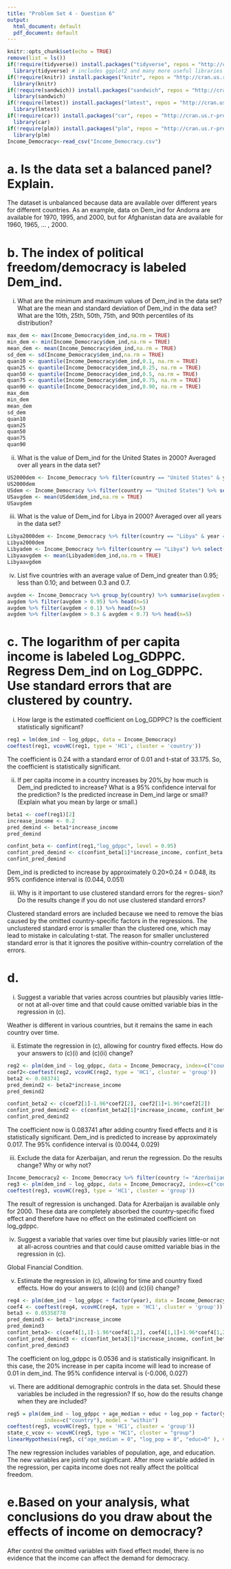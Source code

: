 ```yaml
---
title: "Problem Set 4 - Question 6"
output:
  html_document: default
  pdf_document: default
---
```


```r
knitr::opts_chunk$set(echo = TRUE)
remove(list = ls())
if(!require(tidyverse)) install.packages("tidyverse", repos = "http://cran.us.r-project.org") # run this the first time (only need to once)
  library(tidyverse) # includes ggplot2 and many more useful libraries
if(!require(knitr)) install.packages("knitr", repos = "http://cran.us.r-project.org")
  library(knitr)
if(!require(sandwich)) install.packages("sandwich", repos = "http://cran.us.r-project.org")
  library(sandwich)
if(!require(lmtest)) install.packages("lmtest", repos = "http://cran.us.r-project.org")
  library(lmtest)
if(!require(car)) install.packages("car", repos = "http://cran.us.r-project.org")
  library(car)
if(!require(plm)) install.packages("plm", repos = "http://cran.us.r-project.org")
  library(plm)
Income_Democracy<-read_csv("Income_Democracy.csv")
```

# a. Is the data set a balanced panel? Explain.
The dataset is unbalanced because data are available over different years for different countries. As an example, data on Dem_ind for Andorra are available for 1970, 1995, and 2000, but for Afghanistan data are available for 1960, 1965, ... , 2000.

# b. The index of political freedom/democracy is labeled Dem_ind.
i. What are the minimum and maximum values of Dem_ind in the data set? What are the mean and standard deviation of Dem_ind in the data set? What are the 10th, 25th, 50th, 75th, and 90th percentiles of its distribution?


```r
max_dem <- max(Income_Democracy$dem_ind,na.rm = TRUE)
min_dem <- min(Income_Democracy$dem_ind,na.rm = TRUE)
mean_dem <- mean(Income_Democracy$dem_ind,na.rm = TRUE)
sd_dem <- sd(Income_Democracy$dem_ind,na.rm = TRUE)
quan10 <- quantile(Income_Democracy$dem_ind,0.1, na.rm = TRUE)
quan25 <- quantile(Income_Democracy$dem_ind,0.25, na.rm = TRUE)
quan50 <- quantile(Income_Democracy$dem_ind,0.5, na.rm = TRUE)
quan75 <- quantile(Income_Democracy$dem_ind,0.75, na.rm = TRUE)
quan90 <- quantile(Income_Democracy$dem_ind,0.90, na.rm = TRUE)
max_dem
min_dem
mean_dem 
sd_dem
quan10
quan25
quan50
quan75
quan90
```

ii. What is the value of Dem_ind for the United States in 2000? Averaged over all years in the data set?
```r
US2000dem <- Income_Democracy %>% filter(country == "United States" & year == "2000") %>% select(dem_ind)
US2000dem
USdem <- Income_Democracy %>% filter(country == "United States") %>% select(dem_ind)
USavgdem <- mean(USdem$dem_ind,na.rm = TRUE)
USavgdem
```

iii. What is the value of Dem_ind for Libya in 2000? Averaged over all years in the data set?
```r
Libya2000dem <- Income_Democracy %>% filter(country == "Libya" & year == "2000") %>% select(dem_ind)
Libya2000dem
Libyadem <- Income_Democracy %>% filter(country == "Libya") %>% select(dem_ind)
Libyaavgdem <- mean(Libyadem$dem_ind,na.rm = TRUE)
Libyaavgdem
```

iv. List five countries with an average value of Dem_ind greater than 0.95; less than 0.10; and between 0.3 and 0.7.
```r
avgdem <- Income_Democracy %>% group_by(country) %>% summarise(avgdem = sum(dem_ind)/n())
avgdem %>% filter(avgdem > 0.95) %>% head(n=5)
avgdem %>% filter(avgdem < 0.1) %>% head(n=5)
avgdem %>% filter(avgdem > 0.3 & avgdem < 0.7) %>% head(n=5)
```


# c. The logarithm of per capita income is labeled Log_GDPPC. Regress Dem_ind on Log_GDPPC. Use standard errors that are clustered by country.
i. How large is the estimated coefficient on Log_GDPPC? Is the coefficient statistically significant?
```r
reg1 = lm(dem_ind ~ log_gdppc, data = Income_Democracy)
coeftest(reg1, vcovHC(reg1, type = 'HC1', cluster = 'country'))
```
The coefficient is 0.24 with a standard error of 0.01 and t-stat of 33.175. So, the coefficient is statistically significant.

ii. If per capita income in a country increases by 20%,by how much is Dem_ind predicted to increase? What is a 95% confidence interval for the prediction? Is the predicted increase in Dem_ind large or small? (Explain what you mean by large or small.)

```r
beta1 <- coef(reg1)[2]
increase_income <- 0.2
pred_demind <- beta1*increase_income
pred_demind

confint_beta <- confint(reg1,"log_gdppc", level = 0.95)
confint_pred_demind <- c(confint_beta[1]*increase_income, confint_beta[2]*increase_income)
confint_pred_demind
```
Dem_ind is predicted to increase by approximately 0.20×0.24 = 0.048, its 95% confidence interval is (0.044, 0.051)

iii. Why is it important to use clustered standard errors for the regres- sion? Do the results change if you do not use clustered standard errors?

Clustered standard errors are included because we need to remove the bias caused by the omitted country-specific factors in the regressions. The unclustered standard error is smaller than the clustered one, which may lead to mistake in calculating t-stat. The reason for smaller unclustered standard error is that it ignores the positive within-country correlation of the errors.

# d.
i. Suggest a variable that varies across countries but plausibly varies little-or not at all-over time and that could cause omitted variable bias in the regression in (c).

Weather is different in various countries, but it remains the same in each country over time.


ii. Estimate the regression in (c), allowing for country fixed effects. How do your answers to (c)(i) and (c)(ii) change?
```r
reg2 <- plm(dem_ind ~ log_gdppc, data = Income_Democracy, index=c("country"), model = "within")
coef2<-coeftest(reg2, vcovHC(reg2, type = 'HC1', cluster = 'group'))
beta2 <- 0.083741
pred_demind2 <- beta2*increase_income
pred_demind2

confint_beta2 <- c(coef2[1]-1.96*coef2[2], coef2[1]+1.96*coef2[2])
confint_pred_demind2 <- c(confint_beta2[1]*increase_income, confint_beta2[2]*increase_income)
confint_pred_demind2

```
The coefficient now is 0.083741 after adding country fixed effects and it is statistically significant. Dem_ind is predicted to increase by approximately 0.017. The 95% confidence interval is (0.0044, 0.029)

iii. Exclude the data for Azerbaijan, and rerun the regression. Do the results change? Why or why not?
```r
Income_Democracy2 <- Income_Democracy %>% filter(country != "Azerbaijan")
reg3 <- plm(dem_ind ~ log_gdppc, data = Income_Democracy2, index=c("country"), model = "within")
coeftest(reg3, vcovHC(reg3, type = 'HC1', cluster = 'group'))
```
The result of regression is unchanged. Data for Azerbaijan is available only for 2000. These data are completely absorbed the country-specific fixed effect and therefore have no effect on the estimated coefficient on log_gdppc.

iv. Suggest a variable that varies over time but plausibly varies little-or not at all-across countries and that could cause omitted variable bias in the regression in (c).

Global Financial Condition. 


v. Estimate the regression in (c), allowing for time and country fixed effects. How do your answers to (c)(i) and (c)(ii) change?
```r
reg4 <- plm(dem_ind ~ log_gdppc + factor(year), data = Income_Democracy, index=c("country", "year"), model = "within")
coef4 <- coeftest(reg4, vcovHC(reg4, type = 'HC1', cluster = 'group'))
beta3 <- 0.05358778
pred_demind3 <- beta3*increase_income
pred_demind3
confint_beta3<- c(coef4[1,1]-1.96*coef4[1,2], coef4[1,1]+1.96*coef4[1,2])
confint_pred_demind3 <- c(confint_beta3[1]*increase_income, confint_beta3[2]*increase_income)
confint_pred_demind3
```
The coefficient on log_gdppc is 0.0536 and is statistically insignificant. In this case, the 20% increase in per capita income will lead to increase of 0.01 in dem_ind. The 95% confidence interval is (-0.006, 0.027)

vi. There are additional demographic controls in the data set. Should these variables be included in the regression? If so, how do the results change when they are included?

```r
reg5 = plm(dem_ind ~ log_gdppc + age_median + educ + log_pop + factor(year) , data = Income_Democracy, 
            index=c("country"), model = "within")
coeftest(reg5, vcovHC(reg5, type = 'HC1', cluster = 'group'))
state_c_vcov <- vcovHC(reg5, type = "HC1", cluster = "group")
linearHypothesis(reg5, c("age_median = 0", "log_pop = 0", "educ=0" ), vcov=state_c_vcov, white.adjust="hc1", test=c("F"))
```
The new regression includes variables of population, age, and education. The new variables are jointly not significant. After more variable added in the regression, per capita income does not really affect the political freedom.

# e.Based on your analysis, what conclusions do you draw about the effects of income on democracy?

After control the omitted variables with fixed effect model, there is no evidence that the income can affect the demand for democracy.


  